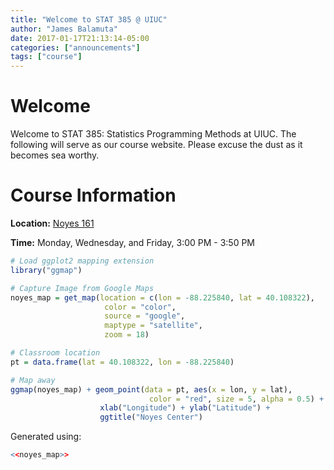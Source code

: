 ---
title: "Welcome to STAT 385 @ UIUC"
author: "James Balamuta"
date: 2017-01-17T21:13:14-05:00
categories: ["announcements"]
tags: ["course"]
---

# Welcome

Welcome to STAT 385: Statistics Programming Methods at UIUC. 
The following will serve as our course website. Please excuse the dust as it 
becomes sea worthy. 

# Course Information

**Location:** [Noyes 161](http://ada.fs.illinois.edu/0012Plan1.gif)

**Time:** Monday, Wednesday, and Friday, 3:00 PM - 3:50 PM


```{r noyes_map, cache = T, message = F, echo = F}
# Load ggplot2 mapping extension
library("ggmap")

# Capture Image from Google Maps
noyes_map = get_map(location = c(lon = -88.225840, lat = 40.108322),
                     color = "color",
                     source = "google",
                     maptype = "satellite",
                     zoom = 18)

# Classroom location
pt = data.frame(lat = 40.108322, lon = -88.225840)

# Map away
ggmap(noyes_map) + geom_point(data = pt, aes(x = lon, y = lat), 
                               color = "red", size = 5, alpha = 0.5) + 
                    xlab("Longitude") + ylab("Latitude") +
                    ggtitle("Noyes Center") 
```

Generated using: 

```{r eval = F}
<<noyes_map>>
```